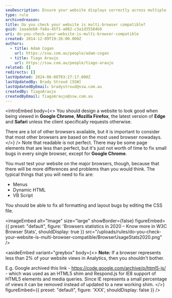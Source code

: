 ```yaml
---
seoDescription: Ensure your website displays correctly across multiple browsers, including Google Chrome, Mozilla Firefox, Microsoft Edge, and Safari. Focus on Chrome and Firefox, as they are most widely used, but also test in Edge and Safari to catch any compatibility issues.
type: rule
archivedreason:
title: Do you check your website is multi-browser compatible?
guid: 1aaadeb8-fa8a-45f1-a082-c3a1d35584b9
uri: do-you-check-your-website-is-multi-browser-compatible
created: 2014-12-09T19:26:00.000Z
authors:
  - title: Adam Cogan
    url: https://ssw.com.au/people/adam-cogan
  - title: Tiago Araujo
    url: https://ssw.com.au/people/tiago-araujo
related: []
redirects: []
lastUpdated: 2024-06-08T03:27:17.000Z
lastUpdatedBy: Brady Stroud [SSW]
lastUpdatedByEmail: bradystroud@ssw.com.au
createdBy: TiagoAraujo
createdByEmail: TiagoAraujo@ssw.com.au
---
```


<introEmbed
  body={<>
You should design a website to look good when being viewed in **Google Chrome**, **Mozilla Firefox**, the latest version of **Edge** and **Safari** unless the client specifically requests otherwise.

There are a lot of other browsers available, but it is important to consider that most other browsers are based on the most used browser nowadays.
  </>}
/>
Note that readable is not perfect. There may be some page elements that are less than perfect, but it's just not worth of time to fix small bugs in every single browser, except for **Google Chrome**.

You must test your website on the major browsers, though, because that there will be more differences and problems than you would think. The typical things that you will need to fix are:

- Menus
- Dynamic HTML
- VB Script

You should be able to fix all formatting and layout bugs by editing the CSS file.


<imageEmbed
  alt="Image"
  size="large"
  showBorder={false}
  figureEmbed={{
    preset: "default",
    figure: 'Browsers statistics in 2020 – Know more in W3C Browser Stats',
    shouldDisplay: true
  }}
  src="/uploads/rules/do-you-check-your-website-is-multi-browser-compatible/BrowserUsageStats2020.png"
/>

<asideEmbed
  variant="greybox"
  body={<>
    **Note:** If a browser represents less than 2% of your website views in Analytics, then you shouldn't bother.

E.g. Google archived this link - https://code.google.com/archive/p/html5-js/ - which was used as an HTML5 shim and Respond.js for IE8 support of HTML5 elements and media queries. Since IE represents a small percentage of views it can be removed instead of updated to a new working shim.
  </>}
  figureEmbed={{
    preset: "default",
    figure: 'XXX',
    shouldDisplay: false
  }}
/>
